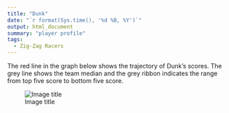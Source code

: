 ```yaml
---
title: "Dunk"
date: "`r format(Sys.time(), '%d %B, %Y')`"
output: html_document
summary: "player profile"
tags:
  - Zig-Zag Racers
---
```


The red line in the graph below shows the trajectory of Dunk's scores. The grey line shows the team median and the grey ribbon indicates the range from top five score to bottom five score.

![Image title](Dunk.jpg)
